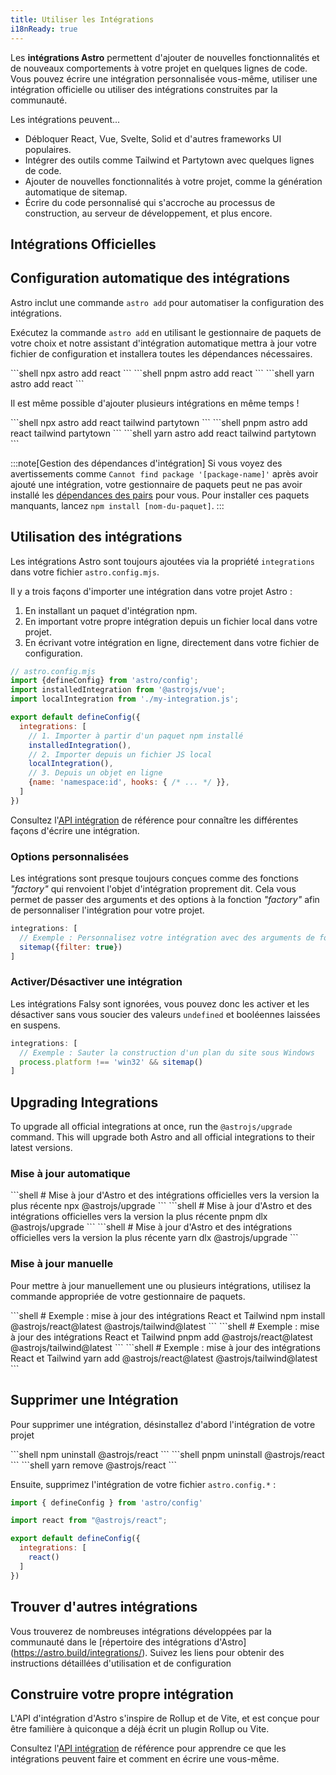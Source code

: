 ```yaml
---
title: Utiliser les Intégrations
i18nReady: true
---
```




Les **intégrations Astro** permettent d'ajouter de nouvelles fonctionnalités et de nouveaux comportements à votre projet en quelques lignes de code. Vous pouvez écrire une intégration personnalisée vous-même, utiliser une intégration officielle ou utiliser des intégrations construites par la communauté.

Les intégrations peuvent...

- Débloquer React, Vue, Svelte, Solid et d'autres frameworks UI populaires.
- Intégrer des outils comme Tailwind et Partytown avec quelques lignes de code.
- Ajouter de nouvelles fonctionnalités à votre projet, comme la génération automatique de sitemap.
- Écrire du code personnalisé qui s'accroche au processus de construction, au serveur de développement, et plus encore.

## Intégrations Officielles

<IntegrationsNav />

## Configuration automatique des intégrations

Astro inclut une commande `astro add` pour automatiser la configuration des intégrations.

Exécutez la commande `astro add` en utilisant le gestionnaire de paquets de votre choix et notre assistant d'intégration automatique mettra à jour votre fichier de configuration et installera toutes les dépendances nécessaires.

<PackageManagerTabs>
  <Fragment slot="npm">
  ```shell
  npx astro add react
  ```
  </Fragment>
  <Fragment slot="pnpm">
  ```shell
  pnpm astro add react
  ```
  </Fragment>
  <Fragment slot="yarn">
  ```shell
  yarn astro add react
  ```
  </Fragment>
</PackageManagerTabs>

Il est même possible d'ajouter plusieurs intégrations en même temps !

<PackageManagerTabs>
  <Fragment slot="npm">
  ```shell
  npx astro add react tailwind partytown
  ```
  </Fragment>
  <Fragment slot="pnpm">
  ```shell
  pnpm astro add react tailwind partytown
  ```
  </Fragment>
  <Fragment slot="yarn">
  ```shell
  yarn astro add react tailwind partytown
  ```
  </Fragment>
</PackageManagerTabs>

:::note[Gestion des dépendances d'intégration]
Si vous voyez des avertissements comme `Cannot find package '[package-name]'` après avoir ajouté une intégration, votre gestionnaire de paquets peut ne pas avoir installé les [dépendances des pairs](https://nodejs.org/en/blog/npm/peer-dependencies/) pour vous. Pour installer ces paquets manquants, lancez `npm install [nom-du-paquet]`.
:::

## Utilisation des intégrations

Les intégrations Astro sont toujours ajoutées via la propriété `integrations` dans votre fichier `astro.config.mjs`.

Il y a trois façons d'importer une intégration dans votre projet Astro :
1. En installant un paquet d'intégration npm.
2. En important votre propre intégration depuis un fichier local dans votre projet.
3. En écrivant votre intégration en ligne, directement dans votre fichier de configuration.

```js
// astro.config.mjs
import {defineConfig} from 'astro/config';
import installedIntegration from '@astrojs/vue';
import localIntegration from './my-integration.js';

export default defineConfig({
  integrations: [
    // 1. Importer à partir d'un paquet npm installé
    installedIntegration(),
    // 2. Importer depuis un fichier JS local
    localIntegration(),
    // 3. Depuis un objet en ligne
    {name: 'namespace:id', hooks: { /* ... */ }},
  ]
})
```

Consultez l'[API intégration](/fr/reference/integrations-reference/) de référence pour connaître les différentes façons d'écrire une intégration.

### Options personnalisées

Les intégrations sont presque toujours conçues comme des fonctions _"factory"_ qui renvoient l'objet d'intégration proprement dit. Cela vous permet de passer des arguments et des options à la fonction _"factory"_ afin de personnaliser l'intégration pour votre projet.

```js
integrations: [
  // Exemple : Personnalisez votre intégration avec des arguments de fonction
  sitemap({filter: true})
]
```

### Activer/Désactiver une intégration

Les intégrations Falsy sont ignorées, vous pouvez donc les activer et les désactiver sans vous soucier des valeurs `undefined` et booléennes laissées en suspens.

```js
integrations: [
  // Exemple : Sauter la construction d'un plan du site sous Windows
  process.platform !== 'win32' && sitemap()
]
```

## Upgrading Integrations

To upgrade all official integrations at once, run the `@astrojs/upgrade` command. This will upgrade both Astro and all official integrations to their latest versions.

### Mise à jour automatique

<PackageManagerTabs>
  <Fragment slot="npm">
  ```shell
  # Mise à jour d'Astro et des intégrations officielles vers la version la plus récente
  npx @astrojs/upgrade
  ```
  </Fragment>
  <Fragment slot="pnpm">
  ```shell
  # Mise à jour d'Astro et des intégrations officielles vers la version la plus récente
  pnpm dlx @astrojs/upgrade
  ```
  </Fragment>
  <Fragment slot="yarn">
  ```shell
  # Mise à jour d'Astro et des intégrations officielles vers la version la plus récente
  yarn dlx @astrojs/upgrade
  ```
  </Fragment>
</PackageManagerTabs>

### Mise à jour manuelle

Pour mettre à jour manuellement une ou plusieurs intégrations, utilisez la commande appropriée de votre gestionnaire de paquets.

<PackageManagerTabs>
  <Fragment slot="npm">
  ```shell
  # Exemple : mise à jour des intégrations React et Tailwind
  npm install @astrojs/react@latest @astrojs/tailwind@latest
  ```
  </Fragment>
  <Fragment slot="pnpm">
  ```shell
  # Exemple : mise à jour des intégrations React et Tailwind
  pnpm add @astrojs/react@latest @astrojs/tailwind@latest
  ```
  </Fragment>
  <Fragment slot="yarn">
  ```shell
  # Exemple : mise à jour des intégrations React et Tailwind
  yarn add @astrojs/react@latest @astrojs/tailwind@latest
  ```
  </Fragment>
</PackageManagerTabs>

## Supprimer une Intégration

Pour supprimer une intégration, désinstallez d'abord l'intégration de votre projet

<PackageManagerTabs>
  <Fragment slot="npm">
  ```shell
  npm uninstall @astrojs/react
  ```
  </Fragment>
  <Fragment slot="pnpm">
  ```shell
  pnpm uninstall @astrojs/react
  ```
  </Fragment>
  <Fragment slot="yarn">
  ```shell
  yarn remove @astrojs/react
  ```
  </Fragment>
</PackageManagerTabs>

Ensuite, supprimez l'intégration de votre fichier `astro.config.*` :

```js title="astro.config.mjs" del={3,7}
import { defineConfig } from 'astro/config'

import react from "@astrojs/react";

export default defineConfig({
  integrations: [
    react()
  ]
})
```

## Trouver d'autres intégrations

Vous trouverez de nombreuses intégrations développées par la communauté dans le [répertoire des intégrations d'Astro] (https://astro.build/integrations/). Suivez les liens pour obtenir des instructions détaillées d'utilisation et de configuration

## Construire votre propre intégration

L'API d'intégration d'Astro s'inspire de Rollup et de Vite, et est conçue pour être familière à quiconque a déjà écrit un plugin Rollup ou Vite.

Consultez l'[API intégration](/fr/reference/integrations-reference/) de référence pour apprendre ce que les intégrations peuvent faire et comment en écrire une vous-même.
